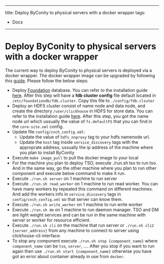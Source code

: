 
---
title: Deploy ByConity to physical servers with a docker wrapper
tags:
  - Docs
---
# Deploy ByConity to physical servers with a docker wrapper

The current way to deploy ByConity to physical servers is deployed via a docker wrapper. 
The docker wrapper image can be upgraded by following this [guide](https://github.com/ByConity/ByConity/tree/master/docker/executable_wrapper/Update_docker_image.md). Please follow the below steps:

- Deploy [Foundation](https://apple.github.io/foundationdb/) database. You can refer to the installation guide [here](https://github.com/ByConity/ByConity/tree/master/docker/executable_wrapper/FDB_installation.md). After this step will have a **fdb cluster config** file default located in `/etc/foundationdb/fdb.cluster`. Copy this file to `./config/fdb.clsuter`
- Deploy an HDFS cluster consist of name node and data node, and create the directory `/user/clickhouse` in HDFS for store data. You can refer to the installation guide [here](https://github.com/ByConity/ByConity/tree/master/docker/executable_wrapper/HDFS_installation.md). After this step, you got the name node url which ussually the value of `fs.defaultFS` that you can find in the `core-site.xml` config. 
- Update file `config/cnch_config.xml`: 
    - Update the value of `hdfs_nnproxy` tag to your hdfs namenode url. 
    - Update the `host` tag inside `service_discovery` tags with the approprate address, ussually the ip address of the machine where you plan to install ByConity
- Execute `make image_pull` to pull the docker image to your local
- For the machine you plan to deploy TSO, execute ./run.sh tso to run tso. And in the same way, go the other machine where you plan to run other component and execute below command to make it run.
- Execute `./run.sh server` on 1 machine to run server
- Execute `./run.sh read_worker` on 1 machine to run read worker. You can have many workers by repeated this command on different machines. And add the workers info in `service_discovery` tags in `config/cnch_config.xml` so that server can know them.
- Execute `./run.sh write_worker` on 1 machine to run write worker
- Execute `./run.sh dm` on 1 machine to run daemon manager. TSO and DM are light weight services and can be run in the same machine with server or worker for resource efficient.
- Execute `./run.sh cli` on the machine that run server or `./run.sh cli2 {server_address}` from any machine to connect to server using clickhouse-cli interface.
- To stop any component execute `./run.sh stop {component_name}` where `component_name` can be `tso`, `server`, .... After you stop if you want to run again then use `./run.sh start {component_name}` otherwise you have got an error about container already in use from `docker`.

